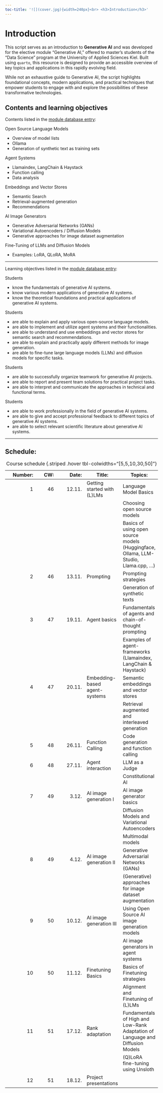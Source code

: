 ```yaml
---
toc-title: '![](cover.jpg){width=240px}<br> <h3>Introduction</h3>'
---
```

# Introduction

<!-- ```{r setup}
#| include: false

library(tidyverse)
``` -->

This script serves as an introduction to **Generative AI** and was developed for the elective module "Generative AI," offered to master's students of the "Data Science" program at the University of Applied Sciences Kiel. Built using `quarto`, this resource is designed to provide an accessible overview of key topics and applications in this rapidly evolving field.

While not an exhaustive guide to Generative AI, the script highlights foundational concepts, modern applications, and practical techniques that empower students to engage with and explore the possibilities of these transformative technologies.


## Contents and learning objectives

Contents listed in the [module database entry](https://moduldatenbank.fh-kiel.de/de-DE/Module/Details/762426b4-8da1-468e-b89a-98263c047d27?versionId=1):

Open Source Language Models

- Overview of model lists
- Ollama
- Generation of synthetic text as training sets

Agent Systems

- Llamaindex, LangChain & Haystack
- Function calling
- Data analysis

Embeddings and Vector Stores

- Semantic Search
- Retrieval-augmented generation
- Recommendations

AI Image Generators

- Generative Adversarial Networks (GANs)
- Variational Autoencoders / Diffusion Models
- Generative approaches for image dataset augmentation

Fine-Tuning of LLMs and Diffusion Models

- Examples: LoRA, QLoRA, MoRA

----

Learning objectives listed in the [module database entry](https://moduldatenbank.fh-kiel.de/de-DE/Module/Details/762426b4-8da1-468e-b89a-98263c047d27?versionId=1):

Students

- know the fundamentals of generative AI systems.
- know various modern applications of generative AI systems.
- know the theoretical foundations and practical applications of generative AI systems.

Students

- are able to explain and apply various open-source language models.
- are able to implement and utilize agent systems and their functionalities.
- are able to understand and use embeddings and vector stores for semantic search and recommendations.
- are able to explain and practically apply different methods for image generation.
- are able to fine-tune large language models (LLMs) and diffusion models for specific tasks.

Students

- are able to successfully organize teamwork for generative AI projects.
- are able to report and present team solutions for practical project tasks.
- are able to interpret and communicate the approaches in technical and functional terms.

Students

- are able to work professionally in the field of generative AI systems.
- are able to give and accept professional feedback to different topics of generative AI systems.
- are able to select relevant scientific literature about generative AI systems.

----

## Schedule:

| Number: | CW: | Date: | Title: | Topics: |
|---:|--:|---:|---|---|
|1|46| 12.11.  | Getting started with (L)LMs| Language Model Basics  |
||  |         || Choosing open source models |
||  |         || Basics of using open source models (Huggingface, Ollama, LLM-Studio, Llama.cpp, ...)  |
|2|46|  13.11. | Prompting| Prompting strategies  |
||  |         || Generation of synthetic texts  |
|3|47|  19.11. | Agent basics| Fundamentals of agents and chain-of-thought prompting |
||  |         || Examples of agent-frameworks (Llamaindex, LangChain & Haystack)|
|4|47|  20.11. | Embedding-based agent-systems| Semantic embeddings and vector stores |
||  |         || Retrieval augmented and interleaved generation  |
|5|48| 26.11.  | Function Calling| Code generation and function calling  |
|6|48|  27.11. | Agent interaction | LLM as a Judge |
||  |         || Constitutional AI |
|7|49| 3.12.  |AI image generation I|  AI image generator basics |
||  |         || Diffusion Models and Variational Autoencoders |
||  |         || Multimodal models |
|8|49| 4.12.  |AI image generation II| Generative Adversarial Networks (GANs) |
||  |         || (Generative) approaches for image dataset augmentation |
|9|50|  10.12. |AI image generation III| Using Open Source AI image generation models |
||  |         || AI image generators in agent systems | 
|10|50| 11.12.  |Finetuning Basics| Basics of Finetuning strategies  |
||  |         || Alignment and Finetuning of (L)LMs |
|11|51|  17.12. |Rank adaptation| Fundamentals of High and Low-Rank Adaptation of Language and Diffusion Models  |
||  |         || (Q)LoRA fine-tuning using Unsloth |
|12|51| 18.12.  |Project presentations||

: Course schedule {.striped .hover tbl-colwidths="[5,5,10,30,50]"}


